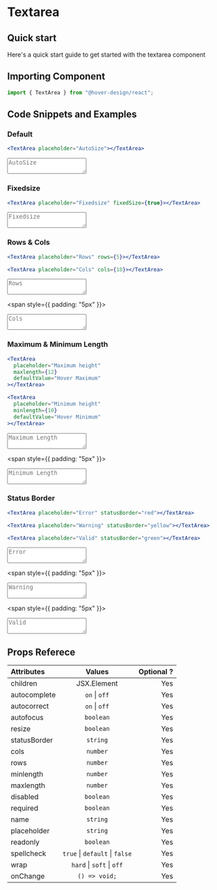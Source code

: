 # Textarea

## Quick start

Here's a quick start guide to get started with the textarea component

## Importing Component

```jsx
import { TextArea } from "@hover-design/react";
```

## Code Snippets and Examples


### Default

```jsx
<TextArea placeholder="AutoSize"></TextArea>
```

<TextArea placeholder="AutoSize"></TextArea>

### Fixedsize

```jsx
<TextArea placeholder="Fixedsize" fixedSize={true}></TextArea>
```

<TextArea placeholder="Fixedsize" fixedSize={true}></TextArea>

### Rows & Cols

```jsx
<TextArea placeholder="Rows" rows={5}></TextArea>
```

```jsx
<TextArea placeholder="Cols" cols={10}></TextArea>
```

<TextArea placeholder="Rows" rows={5}></TextArea>
<span style={{ padding: "5px" }}></span>
<TextArea placeholder="Cols" cols={10}></TextArea>

### Maximum & Minimum Length

```jsx
<TextArea
  placeholder="Maximum height"
  maxlength={12}
  defaultValue="Hover Maximum"
></TextArea>
```

```jsx
<TextArea
  placeholder="Minimum height"
  minlength={10}
  defaultValue="Hover Minimum"
></TextArea>
```

<TextArea
  placeholder="Maximum Length"
  maxlength={12}
  defaultValue="Hover Maximum"
></TextArea>
<span style={{ padding: "5px" }}></span>
<TextArea
  placeholder="Minimum Length"
  minlength={10}
  defaultValue="Hover Minimum"
></TextArea>

### Status Border

```jsx
<TextArea placeholder="Error" statusBorder="red"></TextArea>
```

```jsx
<TextArea placeholder="Warning" statusBorder="yellow"></TextArea>
```

```jsx
<TextArea placeholder="Valid" statusBorder="green"></TextArea>
```

<TextArea placeholder="Error" statusBorder="red"></TextArea>
<span style={{ padding: "5px" }}></span>
<TextArea placeholder="Warning" statusBorder="yellow"></TextArea>
<span style={{ padding: "5px" }}></span>
<TextArea placeholder="Valid" statusBorder="green"></TextArea>

## Props Referece

| Attributes   |                 Values                 | Optional ? |
| :----------- | :------------------------------------: | ---------: |
| children     |              JSX.Element               |        Yes |
| autocomplete |           `on` &#124; `off`            |        Yes |
| autocorrect  |           `on` &#124; `off`            |        Yes |
| autofocus    |               `boolean`                |        Yes |
| resize       |               `boolean`                |        Yes |
| statusBorder |                `string`                |        Yes |
| cols         |                `number`                |        Yes |
| rows         |                `number`                |        Yes |
| minlength    |                `number`                |        Yes |
| maxlength    |                `number`                |        Yes |
| disabled     |               `boolean`                |        Yes |
| required     |               `boolean`                |        Yes |
| name         |                `string`                |        Yes |
| placeholder  |                `string`                |        Yes |
| readonly     |               `boolean`                |        Yes |
| spellcheck   | `true` &#124; `default` &#124; `false` |        Yes |
| wrap         |   `hard` &#124; `soft` &#124; `off`    |        Yes |
| onChange     |             `() => void;`              |        Yes |
